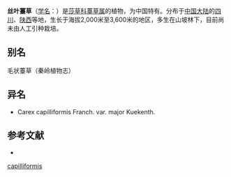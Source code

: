 {{Speciesbox
| name = 丝叶薹草
| status = 
| status_system = 
| image =
| genus = Carex
| species = capilliformis
| authority = Franch.
}}

'''丝叶薹草'''（[[学名|学名]]：{{lang|la|''Carex capilliformis''}}）是[[莎草科|莎草科]][[薹草属|薹草属]]的植物，为中国特有。分布于[[中国大陆|中国大陆]]的[[四川|四川]]、[[陕西|陕西]]等地，生长于海拔2,000米至3,600米的地区，多生在山坡林下，目前尚未由人工引种栽培。

== 别名 ==
毛状薹草（秦岭植物志）

== 异名 ==
* Carex capilliformis Franch. var. major Kuekenth.

== 参考文献 ==
<div class="references-small">
* {{cite web| url =http://www.bioinfo.cn/db05/KmzwSpecies.php?action=view&id=6649| title =丝叶薹草| work =《中国高等植物数据库全库》| publisher =中国科学院微生物研究所| author =昆明植物研究所| accessdate =2009-02-24| deadurl =yes| archiveurl =https://web.archive.org/web/20160305094448/http://www.bioinfo.cn/db05/KmzwSpecies.php?action=view&id=6649| archivedate =2016-03-05}}
</div>
{{Taxonbar|from=Q2938405}}

{{DEFAULTSORT:Carex capilliformis}}
[[Category:薹草属|capilliformis]]


{{Carex-stub}}
